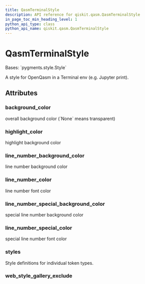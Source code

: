```yaml
---
title: QasmTerminalStyle
description: API reference for qiskit.qasm.QasmTerminalStyle
in_page_toc_min_heading_level: 1
python_api_type: class
python_api_name: qiskit.qasm.QasmTerminalStyle
---
```


# QasmTerminalStyle

<Class id="qiskit.qasm.QasmTerminalStyle" isDedicatedPage={true} github="https://github.com/qiskit/qiskit/tree/stable/0.22/qiskit/qasm/pygments/lexer.py" signature="QasmTerminalStyle">
  Bases: `pygments.style.Style`

  A style for OpenQasm in a Terminal env (e.g. Jupyter print).

  ## Attributes

  ### background\_color

  <Attribute id="qiskit.qasm.QasmTerminalStyle.background_color" name="background_color" attributeValue="'#ffffff'">
    overall background color (`None` means transparent)
  </Attribute>

  ### highlight\_color

  <Attribute id="qiskit.qasm.QasmTerminalStyle.highlight_color" name="highlight_color" attributeValue="'#ffffcc'">
    highlight background color
  </Attribute>

  ### line\_number\_background\_color

  <Attribute id="qiskit.qasm.QasmTerminalStyle.line_number_background_color" name="line_number_background_color" attributeValue="'transparent'">
    line number background color
  </Attribute>

  ### line\_number\_color

  <Attribute id="qiskit.qasm.QasmTerminalStyle.line_number_color" name="line_number_color" attributeValue="'inherit'">
    line number font color
  </Attribute>

  ### line\_number\_special\_background\_color

  <Attribute id="qiskit.qasm.QasmTerminalStyle.line_number_special_background_color" name="line_number_special_background_color" attributeValue="'#ffffc0'">
    special line number background color
  </Attribute>

  ### line\_number\_special\_color

  <Attribute id="qiskit.qasm.QasmTerminalStyle.line_number_special_color" name="line_number_special_color" attributeValue="'#000000'">
    special line number font color
  </Attribute>

  ### styles

  <Attribute id="qiskit.qasm.QasmTerminalStyle.styles" name="styles" attributeValue="{Token: '', Token.Comment: '', Token.Comment.Hashbang: '', Token.Comment.Multiline: '', Token.Comment.Preproc: '', Token.Comment.PreprocFile: '', Token.Comment.Single: '', Token.Comment.Special: '', Token.Error: '', Token.Escape: '', Token.Generic: '', Token.Generic.Deleted: '', Token.Generic.Emph: '', Token.Generic.Error: '', Token.Generic.Heading: '', Token.Generic.Inserted: '', Token.Generic.Output: '', Token.Generic.Prompt: '', Token.Generic.Strong: '', Token.Generic.Subheading: '', Token.Generic.Traceback: '', Token.Keyword: '', Token.Keyword.Constant: '', Token.Keyword.Declaration: 'ansibrightgreen', Token.Keyword.Namespace: '', Token.Keyword.Pseudo: '', Token.Keyword.Reserved: 'ansibrightgreen', Token.Keyword.Type: 'ansibrightmagenta', Token.Literal: '', Token.Literal.Date: '', Token.Literal.Number: 'ansibrightcyan', Token.Literal.Number.Bin: '', Token.Literal.Number.Float: '', Token.Literal.Number.Hex: '', Token.Literal.Number.Integer: '', Token.Literal.Number.Integer.Long: '', Token.Literal.Number.Oct: '', Token.Literal.String: 'ansibrightred', Token.Literal.String.Affix: '', Token.Literal.String.Backtick: '', Token.Literal.String.Char: '', Token.Literal.String.Delimiter: '', Token.Literal.String.Doc: '', Token.Literal.String.Double: '', Token.Literal.String.Escape: '', Token.Literal.String.Heredoc: '', Token.Literal.String.Interpol: '', Token.Literal.String.Other: '', Token.Literal.String.Regex: '', Token.Literal.String.Single: '', Token.Literal.String.Symbol: '', Token.Name: '', Token.Name.Attribute: '', Token.Name.Builtin: 'ansibrightblue', Token.Name.Builtin.Pseudo: '', Token.Name.Class: '', Token.Name.Constant: '', Token.Name.Decorator: '', Token.Name.Entity: '', Token.Name.Exception: '', Token.Name.Function: 'ansibrightyellow', Token.Name.Function.Magic: '', Token.Name.Label: '', Token.Name.Namespace: '', Token.Name.Other: '', Token.Name.Property: '', Token.Name.Tag: '', Token.Name.Variable: '', Token.Name.Variable.Class: '', Token.Name.Variable.Global: '', Token.Name.Variable.Instance: '', Token.Name.Variable.Magic: '', Token.Operator: '', Token.Operator.Word: '', Token.Other: '', Token.Punctuation: '', Token.Punctuation.Marker: '', Token.Text: '', Token.Text.Whitespace: ''}">
    Style definitions for individual token types.
  </Attribute>

  ### web\_style\_gallery\_exclude

  <Attribute id="qiskit.qasm.QasmTerminalStyle.web_style_gallery_exclude" name="web_style_gallery_exclude" attributeValue="False" />
</Class>

